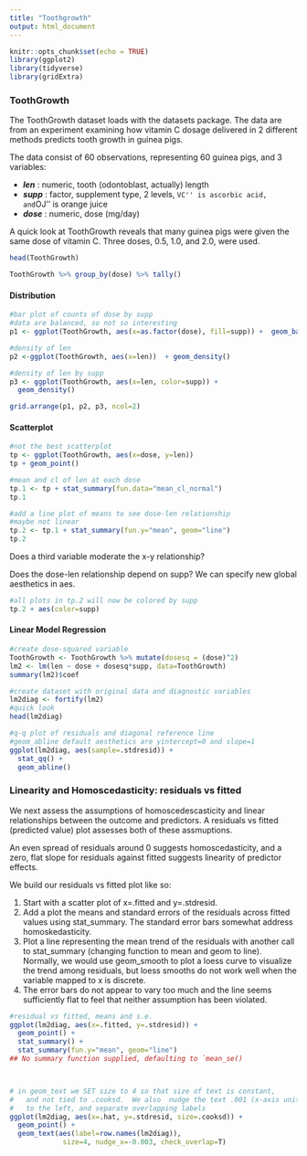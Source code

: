 ```yaml
---
title: "Toothgrowth"
output: html_document
---
```


```r
knitr::opts_chunk$set(echo = TRUE)
library(ggplot2)
library(tidyverse)
library(gridExtra)
```

### ToothGrowth 
The ToothGrowth dataset loads with the datasets package.
The data are from an experiment examining how vitamin C dosage delivered
in 2 different methods predicts tooth growth in guinea pigs.

The data consist of 60 observations, representing 60 guinea pigs, and 3
variables:

* ***len*** :  numeric, tooth (odontoblast, actually) length
* ***supp*** :  factor, supplement type, 2 levels, ``VC'' is ascorbic acid, and ``OJ'' is orange juice
* ***dose*** :  numeric, dose (mg/day)


A quick look at ToothGrowth reveals that many guinea pigs were given the
same dose of vitamin C. Three doses, 0.5, 1.0, and 2.0, were used. ​

```r
head(ToothGrowth)
```

```r
ToothGrowth %>% group_by(dose) %>% tally()

```

#### Distribution

```r
#bar plot of counts of dose by supp
#data are balanced, so not so interesting
p1 <- ggplot(ToothGrowth, aes(x=as.factor(dose), fill=supp)) +  geom_bar()

#density of len
p2 <-ggplot(ToothGrowth, aes(x=len))  + geom_density()

#density of len by supp
p3 <- ggplot(ToothGrowth, aes(x=len, color=supp)) + 
  geom_density()

grid.arrange(p1, p2, p3, ncol=2)
```

#### Scatterplot

```r
#not the best scatterplot
tp <- ggplot(ToothGrowth, aes(x=dose, y=len))
tp + geom_point()

```

```r
#mean and cl of len at each dose
tp.1 <- tp + stat_summary(fun.data="mean_cl_normal")
tp.1
```


```r

#add a line plot of means to see dose-len relationship
#maybe not linear
tp.2 <- tp.1 + stat_summary(fun.y="mean", geom="line")
tp.2

```

Does a third variable moderate the x-y relationship?

Does the dose-len relationship depend on supp? We can specify new global aesthetics in aes.



```r
#all plots in tp.2 will now be colored by supp
tp.2 + aes(color=supp)
```


#### Linear Model Regression

```r
#create dose-squared variable
ToothGrowth <- ToothGrowth %>% mutate(dosesq = (dose)^2)
lm2 <- lm(len ~ dose + dosesq*supp, data=ToothGrowth)
summary(lm2)$coef
```


```r
#create dataset with original data and diagnostic variables
lm2diag <- fortify(lm2)
#quick look
head(lm2diag)

```


```r


#q-q plot of residuals and diagonal reference line
#geom_abline default aesthetics are yintercept=0 and slope=1
ggplot(lm2diag, aes(sample=.stdresid)) + 
  stat_qq() + 
  geom_abline()

```

### Linearity and Homoscedasticity: residuals vs fitted

We next assess the assumptions of homoscedescasticity and linear relationships between the outcome and predictors. A residuals vs fitted (predicted value) plot assesses both of these assmuptions.

An even spread of residuals around 0 suggests homoscedasticity, and a zero, flat slope for residuals against fitted suggests linearity of predictor effects.



We build our residuals vs fitted plot like so:

1. Start with a scatter plot of x=.fitted and y=.stdresid.
2. Add a plot the means and standard errors of the residuals across fitted values using stat_summary. The standard error bars somewhat address homoskedasticity.
3. Plot a line representing the mean trend of the residuals with another call to stat_summary (changing function to mean and geom to line). Normally, we would use geom_smooth to plot a loess curve to visualize the trend among residuals, but loess smooths do not work well when the variable mapped to x is discrete.
4. The error bars do not appear to vary too much and the line seems sufficiently flat to feel that neither assumption has been violated.

```r

#residual vs fitted, means and s.e.
ggplot(lm2diag, aes(x=.fitted, y=.stdresid)) + 
  geom_point() + 
  stat_summary() + 
  stat_summary(fun.y="mean", geom="line")
## No summary function supplied, defaulting to `mean_se()



# in geom_text we SET size to 4 so that size of text is constant,
#   and not tied to .cooksd.  We also  nudge the text .001 (x-axis units)
#   to the left, and separate overlapping labels
ggplot(lm2diag, aes(x=.hat, y=.stdresid, size=.cooksd)) +     
  geom_point() +
  geom_text(aes(label=row.names(lm2diag)), 
             size=4, nudge_x=-0.003, check_overlap=T)

```